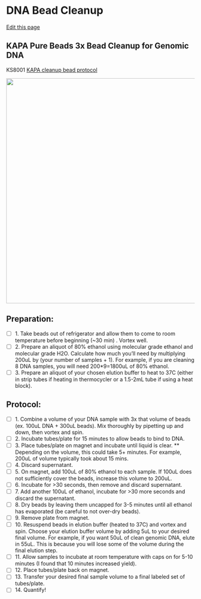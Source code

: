 # DNA Bead Cleanup
[Edit this page](https://github.com/remygatins/GatinsLab/edit/main/lab_molec_DNA_beadcleanup.qmd)

## KAPA Pure Beads 3x Bead Cleanup for Genomic DNA
KS8001
[KAPA cleanup bead protocol](https://rochesequencingstore.com/wp-content/uploads/2022/07/KAPA-Pure-Beads-Technical-Data-Sheet.pdf)

<img width="600" alt="" src="pictures/Kapa_Bead_cleanup.png">

## Preparation:
- [ ] 1. Take beads out of refrigerator and allow them to come to room temperature before beginning (~30 min) . Vortex well.
- [ ] 2. Prepare an aliquot of 80% ethanol using molecular grade ethanol and molecular grade H2O. Calculate how much you'll need by multiplying 200uL by (your number of samples + 1). For example, if you are cleaning 8 DNA samples, you will need 200*9=1800uL of 80% ethanol.
- [ ] 3. Prepare an aliquot of your chosen elution buffer to heat to 37C (either in strip tubes if heating in thermocycler or a 1.5-2mL tube if using a heat block).

## Protocol:
- [ ] 1. Combine a volume of your DNA sample with 3x that volume of beads (ex. 100uL DNA + 300uL beads). Mix thoroughly by pipetting up and down, then vortex and spin.
- [ ] 2. Incubate tubes/plate for 15 minutes to allow beads to bind to DNA.
- [ ] 3. Place tubes/plate on magnet and incubate until liquid is clear.
    ** Depending on the volume, this could take 5+ minutes. For example, 200uL of volume typically took about 15 mins.
- [ ] 4. Discard supernatant.
- [ ] 5. On magnet, add 100uL of 80% ethanol to each sample. If 100uL does not sufficiently cover the beads, increase this volume to 200uL.
- [ ] 6. Incubate for >30 seconds, then remove and discard supernatant.
- [ ] 7. Add another 100uL of ethanol, incubate for >30 more seconds and discard the supernatant.
- [ ] 8. Dry beads by leaving them uncapped for 3-5 minutes until all ethanol has evaporated (be careful to not over-dry beads).
- [ ] 9. Remove plate from magnet.
- [ ] 10. Resuspend beads in elution buffer (heated to 37C) and vortex and spin. Choose your elution buffer volume by adding 5uL to your desired final volume. For example, if you want 50uL of clean genomic DNA, elute in 55uL. This is because you will lose some of the volume during the final elution step. 
- [ ] 11. Allow samples to incubate at room temperature with caps on for 5-10 minutes (I found that 10 minutes increased yield).
- [ ] 12. Place tubes/plate back on magnet.
- [ ] 13. Transfer your desired final sample volume to a final labeled set of tubes/plate. 
- [ ] 14. Quantify!
